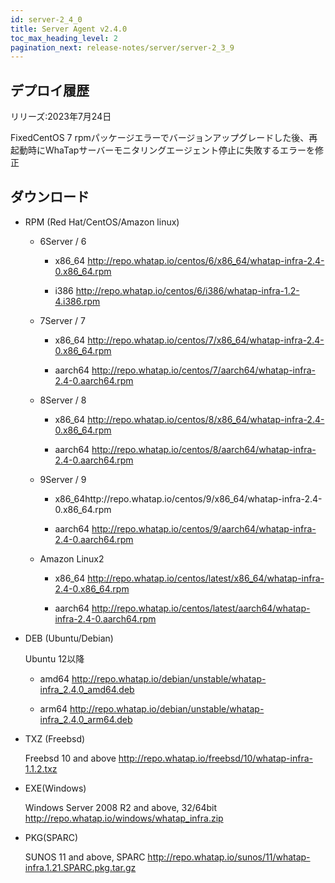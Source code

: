 ```yaml
---
id: server-2_4_0
title: Server Agent v2.4.0
toc_max_heading_level: 2
pagination_next: release-notes/server/server-2_3_9
---
```


## デプロイ履歴

リリーズ:2023年7月24日

<p><Status>Fixed</Status>CentOS 7 rpmパッケージエラーでバージョンアップグレードした後、再起動時にWhaTapサーバーモニタリングエージェント停止に失敗するエラーを修正</p>

## ダウンロード

-   RPM (Red Hat/CentOS/Amazon linux)

    -   6Server / 6

        -   x86_64 http://repo.whatap.io/centos/6/x86_64/whatap-infra-2.4-0.x86_64.rpm

        -   i386 http://repo.whatap.io/centos/6/i386/whatap-infra-1.2-4.i386.rpm

    -   7Server / 7

        -   x86_64 http://repo.whatap.io/centos/7/x86_64/whatap-infra-2.4-0.x86_64.rpm

        -   aarch64 http://repo.whatap.io/centos/7/aarch64/whatap-infra-2.4-0.aarch64.rpm

    -   8Server / 8

        -   x86_64 http://repo.whatap.io/centos/8/x86_64/whatap-infra-2.4-0.x86_64.rpm

        -   aarch64 http://repo.whatap.io/centos/8/aarch64/whatap-infra-2.4-0.aarch64.rpm

    -   9Server / 9

        -   x86_64http://repo.whatap.io/centos/9/x86_64/whatap-infra-2.4-0.x86_64.rpm

        -   aarch64 http://repo.whatap.io/centos/9/aarch64/whatap-infra-2.4-0.aarch64.rpm

    -   Amazon Linux2

        -   x86_64 http://repo.whatap.io/centos/latest/x86_64/whatap-infra-2.4-0.x86_64.rpm

        -   aarch64 http://repo.whatap.io/centos/latest/aarch64/whatap-infra-2.4-0.aarch64.rpm

-   DEB (Ubuntu/Debian)

    Ubuntu 12以降

    -   amd64 http://repo.whatap.io/debian/unstable/whatap-infra_2.4.0_amd64.deb

    -   arm64 http://repo.whatap.io/debian/unstable/whatap-infra_2.4.0_arm64.deb

-   TXZ (Freebsd)

    Freebsd 10 and above http://repo.whatap.io/freebsd/10/whatap-infra-1.1.2.txz

-   EXE(Windows)

    Windows Server 2008 R2 and above, 32/64bit http://repo.whatap.io/windows/whatap_infra.zip

-   PKG(SPARC)

    SUNOS 11 and above, SPARC http://repo.whatap.io/sunos/11/whatap-infra.1.21.SPARC.pkg.tar.gz

